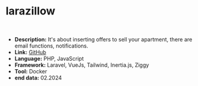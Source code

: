 # larazillow

<br />

- **Description:** It's about inserting offers to sell your apartment, there are email functions, notifications.
- **Link:** [GitHub](https://github.com/olek1305/larazillow)
- **Language:** PHP, JavaScript
- **Framework:** Laravel, VueJs, Tailwind, Inertia.js, Ziggy
- **Tool:** Docker
- **end data:** 02.2024
